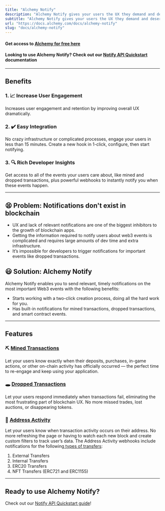 ```yaml
---
title: "Alchemy Notify"
description: "Alchemy Notify gives your users the UX they demand and deserve."
subtitle: "Alchemy Notify gives your users the UX they demand and deserve."
url: "https://docs.alchemy.com/docs/alchemy-notify"
slug: "docs/alchemy-notify"
---
```


#### Get access to [**Alchemy for free here**](https://alchemy.com/?r=affiliate:e68b2f77-7fc7-4ef7-8e9c-cdfea869b9b5)

#### **Looking to use Alchemy Notify? Check out our [Notify API Quickstart](/reference/notify-api-quickstart) documentation**

***

## Benefits

### 1. 📈 Increase User Engagement

Increases user engagement and retention by improving overall UX dramatically.

### 2. ✔️ Easy Integration

No crazy infrastructure or complicated processes, engage your users in less than 15 minutes. Create a new hook in 1-click, configure, then start notifying.

### 3. 🔍 Rich Developer Insights

Get access to all of the events your users care about, like mined and dropped transactions, plus powerful webhooks to instantly notify you when these events happen.

***

## 😫 Problem: Notifications don't exist in blockchain

* UX and lack of relevant notifications are one of the biggest inhibitors to the growth of blockchain apps.
* Getting the information required to notify users about web3 events is complicated and requires large amounts of dev time and extra infrastructure.
* It’s impossible for developers to trigger notifications for important events like dropped transactions.

## 😃 Solution: Alchemy Notify

Alchemy Notify enables you to send relevant, timely notifications on the most important Web3 events with the following benefits:

* Starts working with a two-click creation process, doing all the hard work for you.
* Has built-in notifications for mined transactions, dropped transactions, and smart contract events.

***

## Features

### ⛏ [Mined Transactions](/reference/notify-api-quickstart#1-mined-transaction)

Let your users know exactly when their deposits, purchases, in-game actions, or other on-chain activity has officially occurred — the perfect time to re-engage and keep using your application.

### 🕳 [Dropped Transactions](/reference/notify-api-quickstart#2-dropped-transactions)

Let your users respond immediately when transactions fail, eliminating the most frustrating part of blockchain UX. No more missed trades, lost auctions, or disappearing tokens.

### 💸 [Address Activity](/reference/notify-api-quickstart#3-address-activity)

Let your users know when transaction activity occurs on their address. No more refreshing the page or having to watch each new block and create custom filters to track user’s data. The Address Activity webhooks include notifications for the following[ types of transfers](/reference/address-activity-webhook#types-of-transfers):

1. External Transfers
2. Internal Transfers
3. ERC20 Transfers
4. NFT Transfers (ERC721 and ERC1155)

***

## Ready to use Alchemy Notify?

Check out our [Notify API Quickstart guide](/reference/notify-api-quickstart)!
